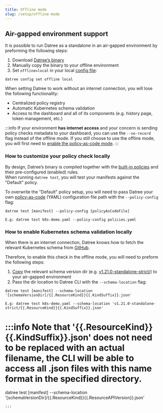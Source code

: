 ```yaml
---
title: Offline mode
slug: /setup/offline-mode
---
```


## Air-gapped environment support
It is possible to run Datree as a standalone in an air-gapped environment by preforming the following steps:
1. Download [Datree’s binary](https://github.com/datreeio/datree/releases/latest) 
2. Manually copy the binary to your offline environment 
3. Set `offline=local` in your local [config file](/setup/cli-arguments/#configure-the-cli):  
```terminal
datree config set offline local
```

When setting Datree to work without an internet connection, you will lose the following functionality:
* Centralized policy registry
* Automatic Kubernetes schema validation
* Access to the dashboard and all of its components (e.g. history page, token management, etc.)

:::info
If your environment **has internet access** and your concern is sending policy checks metadata to your dashboard, you can use the `--no-record` flag instead of the offline mode. If you still choose to use the offline mode, you will first need to [enable the policy-as-code mode](https://hub.datree.io/setup/policy-as-code#1-enable-policy-as-code-pac-mode).
:::

### How to customize your policy check locally
By design, Datree’s binary is compiled together with the [built-in policies](https://hub.datree.io/built-in-rules#containers) and their pre-configured (enabled) rules.  
When running `datree test`, you will test your manifests against the "Default" policy.

To overwrite the "Default" policy setup, you will need to pass Datree your own [policy-as-code](https://hub.datree.io/setup/policy-as-code#policiesyaml) (YAML) configuration file path with the `--policy-config` flag:
```terminal
datree test [manifest] --policy-config [policyAsCodeFile]
```
```terminal
E.g: datree test k8s-demo.yaml --policy-config policies.yaml
```

### How to enable Kubernetes schema validation locally
When there is an internet connection, Datree knows how to fetch the relevant Kubernetes schema from [GitHub](https://github.com/yannh/kubernetes-json-schema). 

Therefore, to enable this check in the offline mode, you will need to preform the following steps:
1. [Copy](https://minhaskamal.github.io/DownGit/#/home) the relevant schema version dir (e.g. [v1.21.0-standalone-strict/](https://github.com/yannh/kubernetes-json-schema/tree/2e2c25d6ca2e59ebffaebb23a59eb4130b5ad2a4/v1.21.0-standalone-strict)) to your air-gapped environment
2. Pass the dir location to Datree CLI with the `--schema-location` flag:
```terminal
datree test [manifest] --schema-location '[schemaVersionDir]/{{.ResourceKind}}{{.KindSuffix}}.json'
```
```terminal
E.g: datree test k8s-demo.yaml --schema-location 'v1.21.0-standalone-strict/{{.ResourceKind}}{{.KindSuffix}}.json'
```

:::info
Note that '{{.ResourceKind}}{{.KindSuffix}}.json' does not need to be replaced with an actual filename, the CLI will be able to access all .json files with this name format in the specified directory.
=======
datree test [manifest] --schema-location '[schemaVersionDir]/{{.ResourceKind}}{{.ResourceAPIVersion}}.json'
```
:::
